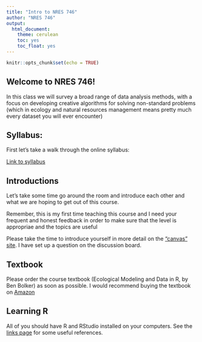 ```yaml
---
title: "Intro to NRES 746"
author: "NRES 746"
output: 
  html_document: 
    theme: cerulean
    toc: yes
    toc_float: yes
---
```


```r
knitr::opts_chunk$set(echo = TRUE)
```

## Welcome to NRES 746!

In this class we will survey a broad range of data analysis methods, with a focus on developing creative algorithms for solving non-standard problems (which in ecology and natural resources management means pretty much every dataset you will ever encounter)

## Syllabus:

First let's take a walk through the online syllabus:

[Link to syllabus](https://kevintshoemaker.github.io/NRES-746/)

## Introductions

Let's take some time go around the room and introduce each other and what we are hoping to get out of this course. 

Remember, this is my first time teaching this course and I need your frequent and honest feedback in order to make sure that the level is appropriae and the topics are useful

Please take the time to introduce yourself in more detail on the ["canvas" site](https://unr.instructure.com/courses/4594). I have set up a question on the discussion board.  

## Textbook

Please order the course textbook (Ecological Modeling and Data in R, by Ben Bolker) as soon as possible. I would recommend buying the textbook on [Amazon](https://www.amazon.com/Ecological-Models-Data-Benjamin-Bolker/dp/0691125228)


## Learning R

All of you should have R and RStudio installed on your computers. See the [links page](https://kevintshoemaker.github.io/NRES-746/) for some useful references.





